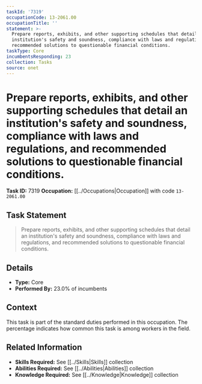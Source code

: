```yaml
---
taskId: '7319'
occupationCode: 13-2061.00
occupationTitle: ''
statement: >-
  Prepare reports, exhibits, and other supporting schedules that detail an
  institution's safety and soundness, compliance with laws and regulations, and
  recommended solutions to questionable financial conditions.
taskType: Core
incumbentsResponding: 23
collection: Tasks
source: onet
---
```

# Prepare reports, exhibits, and other supporting schedules that detail an institution's safety and soundness, compliance with laws and regulations, and recommended solutions to questionable financial conditions.

**Task ID:** 7319
**Occupation:** [[../Occupations|Occupation]] with code `13-2061.00`

## Task Statement

> Prepare reports, exhibits, and other supporting schedules that detail an institution's safety and soundness, compliance with laws and regulations, and recommended solutions to questionable financial conditions.

## Details

- **Type:** Core
- **Performed By:** 23.0% of incumbents

## Context

This task is part of the standard duties performed in this occupation. The percentage indicates how common this task is among workers in the field.

## Related Information

- **Skills Required:** See [[../Skills|Skills]] collection
- **Abilities Required:** See [[../Abilities|Abilities]] collection
- **Knowledge Required:** See [[../Knowledge|Knowledge]] collection
